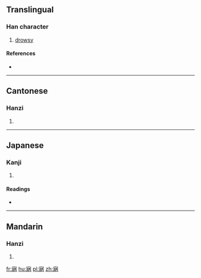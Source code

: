 ==Translingual==

===Han character===
{{Han char|rn=40|rad=宀|as=09|sn=12|four=30227|canj=JVMB|ids=⿱宀⿰爿丙}}

# [[drowsy]]

====References====
* {{Han ref|kx=0289.030|dkj=07233|dj=0572.030|hdz=20944.130|uh=5BCE|ud=23502|bh=D8D6|bd=55510}}

----

==Cantonese==

===Hanzi===
{{yue-hanzi|jyut=[[bing2]], [[bing3]]|y=bing2, bing3}}

# {{defn|lang=yue|sort=宀09}}

----

==Japanese==

===Kanji===
{{ja-kanji|grade=|rs=宀09}}

# {{defn|lang=ja|sort=宀09}}

====Readings====
* {{ja-readings|on=[[へい]] (hei), [[けい]] (kei)|kun=[[おびえる]] (obieru), [[おそわれる]] (osowareru), [[ねいる]] (neiru)}}

----

==Mandarin==

===Hanzi===
{{cmn-hanzi|pin=[[bìng]] ([[bing4]]), [[níng]] ([[ning2]]), [[nìng]] ([[ning4]])|wg=ping<sup>4</sup>, ning<sup>2</sup>, ning<sup>4</sup>}}

# {{defn|lang=cmn|sort=宀09}}

[[fr:寎]]
[[hu:寎]]
[[pl:寎]]
[[zh:寎]]